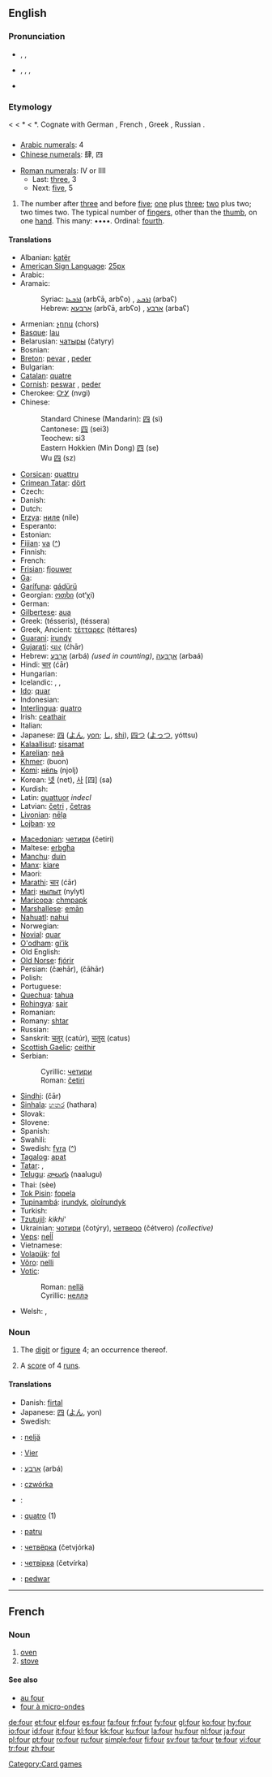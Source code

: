 {{wikipedia}}
==English==

{{rank|feet|lay|along|330|four|wish|gone|times}}

===Pronunciation===
* {{a|RP}} {{enPR|fô}}, {{IPA|/fɔː/}}, {{SAMPA|/fO:/}}
* {{a|US}} {{enPR|fôr}}, {{IPA|/fɔːr/}}, {{IPA|/foʊr/}}, {{SAMPA|/fO:r/}}
*: {{rhymes|ɔː(r)}}
* {{audio|en-us-four.ogg|Audio (US)}}

===Etymology===
{{ME.}} {{term|fower|lang=enm}} < {{OE.}} {{term|feower|fēower|lang=ang}} < {{PG.}} *{{term|fiþworiz}} < {{PIE.}} *{{term|kwetwores}}. Cognate with German {{term|vier|lang=de}}, French {{term|quatre|lang=fr}}, Greek {{term|τέσσαρες|lang=el}}, Russian {{term|четыре|lang=ru}}.

==={{numeral|English}}===
{{infl|en|numeral}}

* [[w:Arabic numerals|Arabic numerals]]: 4
* [[w:Chinese numerals|Chinese numerals]]: 肆, 四

* [[w:Roman numerals|Roman numerals]]: IV or IIII
** Last: [[three]], 3
** Next: [[five]], 5

# {{cardinal}} The number after [[three]] and before [[five]]; [[one]] plus [[three]]; [[two]] plus two; two times two. The typical number of [[finger]]s, other than the [[thumb]], on one [[hand]]. This many: ••••. Ordinal: [[fourth]].

====Translations====
{{trans-top|the cardinal number 4}}
* Albanian: [[katër]]
* [[American Sign Language]]: [[image:LSQ 4.jpg|25px]]
* Arabic: {{ARchar|[[اربعة|أربعة]]}} {{unicode|(’árbaʕa)}}
* Aramaic:
*: Syriac: [[ܐܪܒܥܐ]] (arbʕā, arbʕo) {{m}}, [[ܐܪܒܥ]] (arbaʕ) {{f}}
*: Hebrew: [[ארבעא]] (arbʕā, arbʕo) {{m}}, [[ארבע]] (arbaʕ) {{f}}
* Armenian: [[չորս]] (chors)
* [[Basque]]: [[lau]]
* Belarusian: [[чатыры]] (čatyry)
* Bosnian: {{t-|bs|četiri}}
* [[Breton]]: [[pevar]] {{m}}, [[peder]] {{f}}
* Bulgarian: {{t-|bg|четири|tr=chetiri|sc=Cyrl}}
* [[Catalan]]: [[quatre]]
* [[Cornish]]: [[peswar]] {{m}}, [[peder]] {{f}}
* Cherokee: [[ᏅᎩ]] (nvgi)
* Chinese:
*: Standard Chinese (Mandarin): [[四]] (sì)
*: Cantonese: [[四]] (sei3)
*: Teochew: si3
*: Eastern Hokkien (Min Dong) [[四]] (se)
*: Wu [[四]] (sz)
* [[Corsican]]: [[quattru]]
* [[Crimean Tatar]]: [[dört#Crimean Tatar|dört]]
* Czech: {{t+|cs|čtyři}}
* Danish: {{t+|da|fire}}
* Dutch: {{t+|nl|vier}}
* [[Erzya]]: [[ниле]] (nile)
* Esperanto: {{t+|eo|kvar|xs=Esperanto}}
* Estonian: {{t-|et|neli}}
* [[Fijian]]: [[va#Fijian|va]] ([[:fj:va|^]])
* Finnish: {{t+|fi|neljä}}
* French: {{t+|fr|quatre|m}}
* [[Frisian]]: [[fjouwer]]
* [[Ga]]: {{unicode|[[ejwɛ]]}}
* [[Garífuna]]: [[gádürü]]
* Georgian: [[ოთხი]] (ot‘χi)
* German: {{t+|de|vier}}
* [[Gilbertese]]: [[aua]]
* Greek: {{t+|el|τέσσερις|m|f|sc=Grek}} (tésseris), {{t+|el|τέσσερα|n|sc=Grek}} (téssera)
* Greek, Ancient: [[τέτταρες]] (téttares)
* [[Guarani]]: [[irundy]]
* [[Gujarati]]: [[ચાર]] (ćhār)
* Hebrew: [[ארבע|אַרְבַּע]] (arbá) {{f}} ''(used in counting)'', [[ארבעה|אַרְבָּעָה]] (arbaá) {{m}}
* Hindi: [[चार]] (ćār)
* Hungarian: {{t+|hu|négy}}
* Icelandic: {{t+|is|fjórir|m}}, {{t+|is|fjórar|f}}, {{t+|is|fjögur|n}}
* [[Ido]]: [[quar]]
* Indonesian: {{t-|id|empat|xs=Indonesian}}
* [[Interlingua]]: [[quatro]]
* Irish: [[ceathair]]
* Italian: {{t+|it|quattro|m}}
* Japanese: [[四]] ([[よん]], [[yon]]; [[し]], [[shi]]), [[四つ]] ([[よっつ]], yóttsu)
* [[Kalaallisut]]: [[sisamat]]
* [[Karelian]]: [[neä]]
* [[Khmer]]: {{KMchar|[[បួន]]}} (buon)
* [[Komi]]: [[нёль]] (njolj)
* Korean: [[넷]] (net), [[사]] [四] (sa)
* Kurdish: {{KUchar|[[چوار]]}}
* Latin: [[quattuor]] ''indecl''
* Latvian: [[četri]] {{m}}, [[četras]] {{f}}
* [[Livonian]]: [[nēļa]]
* [[Lojban]]: [[vo]]
{{trans-mid}}
* [[Macedonian]]: [[четири]] (četiri)
* Maltese: [[erbgħa]]
* [[Manchu]]: [[duin]]
* [[Manx]]: [[kiare]]
* Maori: {{t+|mi|wha|xs=Maori}}
* [[Marathi]]: [[चार]] (ćār)
* [[Mari]]: [[нылыт]] (nylyt)
* [[Maricopa]]: [[chmpapk]]
* [[Marshallese]]: [[emān]]
* [[Nahuatl]]: [[nahui]]
* Norwegian: {{t+|no|fire}}
* [[Novial]]: [[quar]]
* [[O'odham]]: [[giʼik]]
* Old English: {{t-|ang|feower|xs=Old English}}
* [[Old Norse]]: [[fjórir#Old Norse|fjórir]]
* Persian: {{FAchar|[[چهار|چَهار]]}} (čæhār), (čāhār)
* Polish: {{t+|pl|cztery}}
* Portuguese: {{t+|pt|quatro}}
* [[Quechua]]: [[tahua]]
* [[Rohingya]]: [[sair]]
* Romanian: {{t-|ro|patru}}
* Romany: [[shtar]]
* Russian: {{t+|ru|четыре|tr=četýre|sc=Cyrl}}
* Sanskrit: [[चतुर्]] (catúr), [[चतुस्]] (catus)
* [[Scottish Gaelic]]: [[ceithir]]
* Serbian:
*: Cyrillic: [[четири]]
*: Roman: [[četiri]]
* [[Sindhi]]: {{SDchar|[[چار]]}} (čār)
* [[Sinhala]]: [[හතර]] (hathara)
* Slovak: {{t-|sk|štyri}}
* Slovene: {{t+|sl|štiri}}
* Spanish: {{t+|es|cuatro}}
* Swahili: {{t-|sw|nne|xs=Swahili}}
* Swedish: [[fyra]] ([[:sv:fyra|^]])
* [[Tagalog]]: [[apat]]
* [[Tatar]]: {{t+|tt|дүрт|sc=Cyrl|xs=Tatar}}, {{t-|tt|dürt|xs=Tatar}}
* [[Telugu]]: [[నాలుగు]] (naalugu)
* Thai: {{THchar|[[สี่]]}} (sèe)
* [[Tok Pisin]]: [[fopela]]
* [[Tupinambá]]: [[irundyk]], [[oîoîrundyk]]
* Turkish: {{t+|tr|dört}}
* [[Tzutujil]]: ''kikhi'''
* Ukrainian: [[чотири]] (čotýry), [[четверо]] (čétvero) ''(collective)''
* [[Veps]]: [[neĺĺ]]
* Vietnamese: {{t+|vi|bốn|xs=Vietnamese}}
* [[Volapük]]: [[fol]]
* [[Võro]]: [[nelli]]
* [[Votic]]:
*: Roman: [[nellä]]
*: Cyrillic: [[неллэ]]
* Welsh: {{t+|cy|pedwar|m|xs=Welsh}}, {{t-|cy|pedair|f|xs=Welsh}}
{{trans-bottom}}

===Noun===
{{en-noun|s|-}}

# {{countable}} The [[digit]] or [[figure]] 4; an occurrence thereof.
# {{context|cricket|countable}} A [[score]] of 4 [[run]]s.

====Translations====
{{trans-top|the digit or figure 4}}
* Danish: [[firtal]] {{n}}
* Japanese: [[四]] ([[よん]], yon)
* Swedish: {{t+|sv|fyra|c}}
{{trans-mid}}
{{trans-bottom}}

{{checktrans-top}}
*{{ttbc|Finnish}}: [[neljä]]
*{{ttbc|German}}: [[Vier]] {{f}}
*{{ttbc|Hebrew}}: [[ארבע]] (arbá) {{f}}
*{{ttbc|Polish}}: [[czwórka]] {{f}}
{{checktrans-mid}}
*{{ttbc|Kurdish}}: {{KUchar|[[چوار]]}}
*{{ttbc|Portuguese}}: [[quatro]] {{m}} (1)
*{{ttbc|Romanian}}: [[patru]] {{m}}
*{{ttbc|Russian}}: [[четвёрка]] (četvjórka) {{f}}
*{{ttbc|Ukrainian}}: [[четвірка]] (četvírka) {{f}}
*{{ttbc|Welsh}}: [[pedwar]] {{m}}
{{checktrans-bottom}}

[[Category:Card games]]

----

==French==

===Noun===
{{fr-noun|m}}

# [[oven]]
# [[stove]]

====See also====
* [[au four]]
* [[four à micro-ondes]]

[[de:four]]
[[et:four]]
[[el:four]]
[[es:four]]
[[fa:four]]
[[fr:four]]
[[fy:four]]
[[gl:four]]
[[ko:four]]
[[hy:four]]
[[io:four]]
[[id:four]]
[[it:four]]
[[kl:four]]
[[kk:four]]
[[ku:four]]
[[la:four]]
[[hu:four]]
[[nl:four]]
[[ja:four]]
[[pl:four]]
[[pt:four]]
[[ro:four]]
[[ru:four]]
[[simple:four]]
[[fi:four]]
[[sv:four]]
[[ta:four]]
[[te:four]]
[[vi:four]]
[[tr:four]]
[[zh:four]]